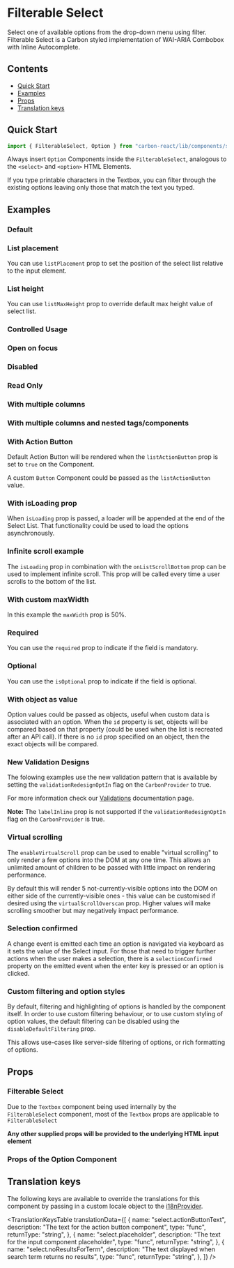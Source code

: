 

<Meta title="Select/Filterable" of={FilterableSelectStories} />

# Filterable Select

Select one of available options from the drop-down menu using filter.
Filterable Select is a Carbon styled implementation of WAI-ARIA Combobox with Inline Autocomplete.

## Contents

- [Quick Start](#quick-start)
- [Examples](#examples)
- [Props](#props)
- [Translation keys](#translation-keys)

## Quick Start

```javascript
import { FilterableSelect, Option } from "carbon-react/lib/components/select";
```

Always insert `Option` Components inside the `FilterableSelect`, analogous to the `<select>` and `<option>` HTML Elements.

If you type printable characters in the Textbox, you can filter through the existing options leaving only those that match the text you typed.

## Examples

### Default

<Canvas of={FilterableSelectStories.Default} />

### List placement

You can use `listPlacement` prop to set the position of the select list relative to the input element.

<Canvas of={FilterableSelectStories.ListPlacement} />

### List height

You can use `listMaxHeight` prop to override default max height value of select list.

<Canvas of={FilterableSelectStories.ListHeight} />

### Controlled Usage

<Canvas of={FilterableSelectStories.Controlled} />

### Open on focus

<Canvas of={FilterableSelectStories.OpenOnFocus} />

### Disabled

<Canvas of={FilterableSelectStories.Disabled} />

### Read Only

<Canvas of={FilterableSelectStories.Readonly} />

### With multiple columns

<Canvas of={FilterableSelectStories.WithMultipleColumns} />

### With multiple columns and nested tags/components

<Canvas of={FilterableSelectStories.WithMultipleColumnsAndNested} />

### With Action Button

Default Action Button will be rendered when the `listActionButton` prop is set to `true` on the Component.

A custom `Button` Component could be passed as the `listActionButton` value.

<Canvas of={FilterableSelectStories.WithActionButton} />

### With isLoading prop

When `isLoading` prop is passed, a loader will be appended at the end of the Select List. That functionality could be used to load the options asynchronously.

<Canvas of={FilterableSelectStories.WithIsLoadingProp} />

### Infinite scroll example

The `isLoading` prop in combination with the `onListScrollBottom` prop can be used to implement infinite scroll.
This prop will be called every time a user scrolls to the bottom of the list.

<Canvas of={FilterableSelectStories.WithInfiniteScroll} />

### With custom maxWidth

In this example the `maxWidth` prop is 50%.

<Canvas of={FilterableSelectStories.WithCustomMaxWidth} />

### Required

You can use the `required` prop to indicate if the field is mandatory.

<Canvas of={FilterableSelectStories.Required} />

### Optional

You can use the `isOptional` prop to indicate if the field is optional.

<Canvas of={FilterableSelectStories.IsOptional} />

### With object as value

Option values could be passed as objects, useful when custom data is associated with an option.
When the `id` property is set, objects will be compared based on that property (could be used when the list is recreated after an API call).
If there is no `id` prop specified on an object, then the exact objects will be compared.

<Canvas of={FilterableSelectStories.WithObjectAsValue} />

### New Validation Designs

The folowing examples use the new validation pattern that is available by setting the `validationRedesignOptIn` flag on the `CarbonProvider` to true.

For more information check our [Validations](../?path=/docs/documentation-validations--docs) documentation page.

**Note:** The `labelInline` prop is not supported if the `validationRedesignOptIn` flag on the `CarbonProvider` is true. 

<Canvas of={FilterableSelectStories.ValidationsStringNewDesign} />

### Virtual scrolling

The `enableVirtualScroll` prop can be used to enable "virtual scrolling" to only render a few options into the DOM at any one time.
This allows an unlimited amount of children to be passed with little impact on rendering performance.

By default this will render 5 not-currently-visible options into the DOM on either side of the currently-visible ones - this value can
be customised if desired using the `virtualScrollOverscan` prop. Higher values will make scrolling smoother but may negatively impact performance.

<Canvas of={FilterableSelectStories.Virtualised} />

### Selection confirmed

A change event is emitted each time an option is navigated via keyboard as it sets the value of the
Select input. For those that need to trigger further actions when the user makes a selection, there is
a `selectionConfirmed` property on the emitted event when the enter key is pressed or an option is clicked.

<Canvas of={FilterableSelectStories.SelectionConfirmedStory} />

### Custom filtering and option styles

By default, filtering and highlighting of options is handled by the component itself. In order to use custom filtering behaviour, or to use custom styling of option values, the
default filtering can be disabled using the `disableDefaultFiltering` prop.

This allows use-cases like server-side filtering of options, or rich formatting of options.

<Canvas of={FilterableSelectStories.CustomFilterAndOptionStyle} />

## Props

### Filterable Select

<ArgTypes of={FilterableSelectStories} />

Due to the `Textbox` component being used internally by the `FilterableSelect` component, most of the `Textbox` props are applicable to `FilterableSelect`

<ArgTypes of={SelectTextboxStories} />

**Any other supplied props will be provided to the underlying HTML input element**

### Props of the Option Component

<ArgTypes of={OptionStories} />

## Translation keys

The following keys are available to override the translations for this component by passing in a custom locale object to the
[i18nProvider](../?path=/docs/documentation-i18n--docs).

<TranslationKeysTable
  translationData={[
    {
      name: "select.actionButtonText",
      description: "The text for the action button component",
      type: "func",
      returnType: "string",
    },
    {
      name: "select.placeholder",
      description: "The text for the input component placeholder",
      type: "func",
      returnType: "string",
    },
    {
      name: "select.noResultsForTerm",
      description: "The text displayed when search term returns no results",
      type: "func",
      returnType: "string",
    },
  ]}
/>
